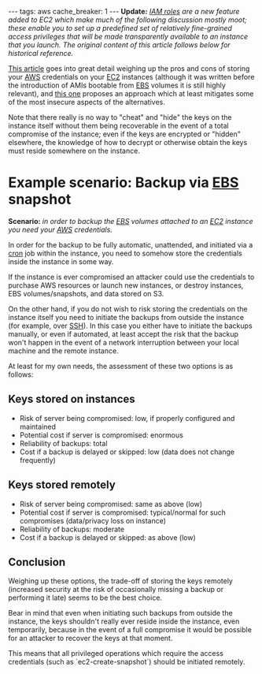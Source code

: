 ---
tags: aws
cache_breaker: 1
---
'''Update:''' ''[http://aws.typepad.com/aws/2012/06/iam-roles-for-ec2-instances-simplified-secure-access-to-aws-service-apis-from-ec2.html IAM roles] are a new feature added to EC2 which make much of the following discussion mostly moot; these enable you to set up a predefined set of relatively fine-grained access privileges that will be made transparently available to an instance that you launch. The original content of this article follows below for historical reference.''

[http://www.shlomoswidler.com/2009/08/how-to-keep-your-aws-credentials-on-ec2.html This article] goes into great detail weighing up the pros and cons of storing your [[AWS]] credentials on your [[EC2]] instances (although it was written before the introduction of AMIs bootable from [[EBS]] volumes it is still highly relevant), and [http://www.elastician.com/2009/06/managing-your-aws-credentials-part-2.html this one] proposes an approach which at least mitigates some of the most insecure aspects of the alternatives.

Note that there really is no way to "cheat" and "hide" the keys on the instance itself without them being recoverable in the event of a total compromise of the instance; even if the keys are encrypted or "hidden" elsewhere, the knowledge of how to decrypt or otherwise obtain the keys must reside somewhere on the instance.

= Example scenario: Backup via [[EBS]] snapshot =

'''Scenario:''' ''in order to backup the [[EBS]] volumes attached to an [[EC2]] instance you need your [[AWS]] credentials.''

In order for the backup to be fully automatic, unattended, and initiated via a [[cron]] job within the instance, you need to somehow store the credentials inside the instance in some way.

If the instance is ever compromised an attacker could use the credentials to purchase AWS resources or launch new instances, or destroy instances, EBS volumes/snapshots, and data stored on S3.

On the other hand, if you do not wish to risk storing the credentials on the instance itself you need to initiate the backups from outside the instance (for example, over [[SSH]]). In this case you either have to initiate the backups manually, or even if automated, at least accept the risk that the backup won't happen in the event of a network interruption between your local machine and the remote instance.

At least for my own needs, the assessment of these two options is as follows:

== Keys stored on instances ==

* Risk of server being compromised: low, if properly configured and maintained
* Potential cost if server is compromised: enormous
* Reliability of backups: total
* Cost if a backup is delayed or skipped: low (data does not change frequently)

== Keys stored remotely ==

* Risk of server being compromised: same as above (low)
* Potential cost if server is compromised: typical/normal for such compromises (data/privacy loss on instance)
* Reliability of backups: moderate
* Cost if a backup is delayed or skipped: as above (low)

== Conclusion ==

Weighing up these options, the trade-off of storing the keys remotely (increased security at the risk of occasionally missing a backup or performing it late) seems to be the best choice.

Bear in mind that even when initiating such backups from outside the instance, the keys shouldn't really ever reside inside the instance, even temporarily, because in the event of a full compromise it would be possible for an attacker to recover the keys at that moment.

This means that all privileged operations which require the access credentials (such as `ec2-create-snapshot`) should be initiated remotely.
